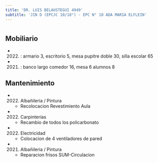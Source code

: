 ```yaml
---
title: 'DR. LUIS BELAUSTEGUI 4949'
subtitle: 'JIN D (EPCJC 10/18°) - EPC N° 10 ADA MARIA ELFLEIN'
---
```


#


## Mobiliario

*  (2022) : armario 3, escritorio 5, mesa pupitre doble 30, silla escolar 65 

*  (2021) : banco largo comedor 16, mesa 6 alumnos 8 





## Mantenimiento

*  (2022) Albañileria / Pintura 
    + Recolocacion Revestimiento Aula

*  (2022) Carpinterías 
    + Recambio de todos los policarbonato

*  (2022) Electricidad 
    + Colocacion de 4 ventiladores de pared

*  (2021) Albañileria / Pintura 
    + Reparacion frisos SUM-Circulacion



